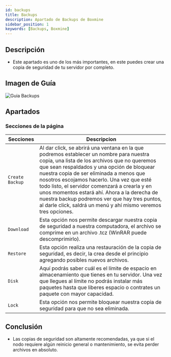 ```yaml
---
id: backups
title: Backups
description: Apartado de Backups de Boxmine
sidebar_position: 1
keywords: [Backups, Boxmine]
---
```


## Descripción

- Este apartado es uno de los más importantes, en este puedes crear una copia de seguridad de tu servidor por completo.

## Imagen de Guía

<img src='/img/panel/backups.png' alt='Guia Backups' />

## Apartados

### Secciones de la página

| Secciones        | Descripcion                  |
| --------------- | ------------------------------ |
| `Create Backup` |Al dar click, se abrirá una ventana en la que podremos establecer un nombre para nuestra copia, una lista de los archivos que no queremos que sean respaldados y una opción de bloquear nuestra copia de ser eliminada a menos que nosotros escojamos hacerlo. Una vez que esté todo listo, el servidor comenzará a crearla y en unos momentos estará ahí. Ahora a la derecha de nuestra backup podremos ver que hay tres puntos, al darle click, saldrá un menú y ahí mismo veremos tres opciones. |
| `Download` | Esta opción nos permite descargar nuestra copia de seguridad a nuestra computadora, el archivo se comprime en un archivo .tcz (WinRAR puede descomprimirlo). |
| `Restore`    | Esta opción realiza una restauración de la copia de seguridad, es decir, la crea desde el principio agregando posibles nuevos archivos.  |
| `Disk`  | Aquí podrás saber cuál es el límite de espacio en almacenamiento que tienes en tu servidor. Una vez que llegues al límite no podrás instalar más paquetes hasta que liberes espacio o contrates un paquete con mayor capacidad.         |
| `Lock`  | Esta opción nos permite bloquear nuestra copia de seguridad para que no sea eliminada. |

## Conclusión

- Las copias de seguridad son altamente recomendadas, ya que si el nodo requiere algún reinicio general o mantenimiento, se evita perder archivos en absoluto.
